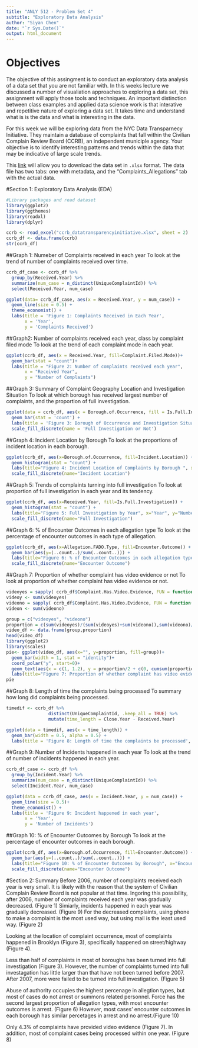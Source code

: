 ```yaml
---
title: "ANLY 512 - Problem Set 4"
subtitle: "Exploratory Data Analysis"
author: "Siyan Chen"
date: "`r Sys.Date()`"
output: html_document
---
```



# Objectives

The objective of this assingment is to conduct an exploratory data analysis of a data set that you are not familiar with.  In this weeks lecture we discussed a number of visualiation approaches to exploring a data set, this assignment will apply those tools and techniques.  An important distinction between class examples and applied data science work is that interative and repetitive nature of exploring a data set.  It takes time and understand what is is the data and what is interesting in the data. 

For this week we will be exploring data from the NYC Data Transparnecy Initiative.  They maintain a database of complaints that fall within the Civilian Complain Review Board (CCRB), an independent municiple agency.  Your objective is to identify interesting patterns and trends within the data that may be indicative of large scale trends.  

This [link](http://www1.nyc.gov/assets/ccrb/downloads/excel/ccrb_datatransparencyinitiative.xlsx) will allow you to download the data set in `.xlsx` format.  The data file has two tabs: one with metadata, and the "Complaints_Allegations" tab with the actual data.  

#Section 1: Exploratory Data Analysis (EDA)

```r
#Library packages and read dataset
library(ggplot2)
library(ggthemes)
library(readxl)
library(dplyr)

ccrb <- read_excel("ccrb_datatransparencyinitiative.xlsx", sheet = 2)
ccrb_df <- data.frame(ccrb)
str(ccrb_df)
```

##Graph 1: Numeber of Complaints received in each year 
To look at the trend of number of complaints received over time.
```r
ccrb_df_case <- ccrb_df %>%
  group_by(Received.Year) %>%
  summarize(num_case = n_distinct(UniqueComplaintId)) %>%
  select(Received.Year, num_case)

ggplot(data= ccrb_df_case, aes(x = Received.Year, y = num_case)) +
  geom_line(size = 0.5) +
  theme_economist() +
  labs(title = 'Figure 1: Complaints Received in Each Year',
       x = 'Year',
       y = 'Complaints Received')
```

##Graph2: Number of complaints received each year, class by complaint filed mode
To look at the trend of each complaint mode in each year.
```r
ggplot(ccrb_df, aes(x = Received.Year, fill=Complaint.Filed.Mode))+
  geom_bar(stat = "count")+
  labs(title = "Figure 2: Number of complaints received each year", 
       x = "Received Year", 
       y = "Number of Complaints")
```

##Graph 3: Summary of Complaint Geography Location and Investigation Situation
To look at which borough has received largest number of complaints, and the proportion of full investigation. 
```r
ggplot(data = ccrb_df, aes(x = Borough.of.Occurrence, fill = Is.Full.Investigation )) + 
  geom_bar(stat = 'count') + 
  labs(title = 'Figure 3: Borough of Occurrence and Investigation Situation for Complaints', x = 'Borough of Occurrence') +
  scale_fill_discrete(name = 'Full Investigation or Not') 
```

##Graph 4: Incident Location by Borough
To look at the proportions of incident location in each borough.  
```r
ggplot(ccrb_df, aes(x=Borough.of.Occurrence, fill=Incident.Location)) + 
  geom_histogram(stat = "count") + 
  labs(title="Figure 4: Incident Location of Complaints by Borough ", x="Borough", y="Number of Complaints") +
  scale_fill_discrete(name="Incident Location")
```

##Graph 5: Trends of complaints turning into full investigation
To look at proportion of full investigation in each year and its tendency. 
```r
ggplot(ccrb_df, aes(x=Received.Year, fill=Is.Full.Investigation)) + 
  geom_histogram(stat = "count") + 
  labs(title="Figure 5: Full Investigation by Year", x="Year", y="Number of Complaints") +
  scale_fill_discrete(name="Full Investigation")
```

##Graph 6: % of Encounter Outcomes in each allegation type
To look at the percentage of encounter outcomes in each type of allegation.
```r
ggplot(ccrb_df, aes(x=Allegation.FADO.Type, fill=Encounter.Outcome)) + 
  geom_bar(aes(y=(..count..)/sum(..count..))) + 
  labs(title="Figure 6: % of Encounter Outcomes in each allegation type", x="Allegation Type", y="Number of Complaints") +
  scale_fill_discrete(name="Encounter Outcome")
```

##Graph 7: Proportion of whether complaint has video evidence or not
To look at proportion of whether complaint has video evidence or not.
```r
videoyes = sapply( ccrb_df$Complaint.Has.Video.Evidence, FUN = function(x){length(x[x=="TRUE"])})
videoy <- sum(videoyes)
videono = sapply( ccrb_df$Complaint.Has.Video.Evidence, FUN = function(x){length(x[x=="FALSE"])})
videon <- sum(videono)

group = c("videoyes", "videono")
proportion = c(sum(videoyes)/(sum(videoyes)+sum(videono)),sum(videono)/(sum(videoyes)+sum(videono)))
video_df <- data.frame(group,proportion)
head(video_df)
library(ggplot2)
library(scales)
pie<- ggplot(video_df, aes(x="", y=proportion, fill=group))+
  geom_bar(width = 1, stat = "identity")+
  coord_polar("y", start=0)+
  geom_text(aes(x = c(1, 1.2), y = proportion/2 + c(0, cumsum(proportion)[-length(proportion)]), label = percent(proportion)), size = 5)+
  labs(title="Figure 7: Proportion of whether complaint has video evidence or not")
pie
```

##Graph 8: Length of time the complaints being processed
To summary how long did complaints being processed.
```r
timedif <- ccrb_df %>% 
                distinct(UniqueComplaintId, .keep_all = TRUE) %>%
                mutate(time_length = Close.Year - Received.Year)

ggplot(data = timedif, aes(x = time_length)) + 
  geom_bar(width = 0.5, alpha = 0.5) + 
  labs(title = 'Figure 8: Length of time the complaints be processed', x = 'Time Length (Years)')
```

##Graph 9: Number of Incidents happened in each year
To look at the trend of number of incidents happened in each year.
```r
ccrb_df_case <- ccrb_df %>% 
  group_by(Incident.Year) %>%
  summarize(num_case = n_distinct(UniqueComplaintId)) %>%
  select(Incident.Year, num_case)

ggplot(data = ccrb_df_case, aes(x = Incident.Year, y = num_case)) +
  geom_line(size = 0.5)+
  theme_economist() +
  labs(title = 'Figure 9: Incident happened in each year', 
       x = 'Year',
       y = 'Number of Incidents')
```

##Graph 10: % of Encounter Outcomes by Borough
To look at the percentage of encounter outcomes in each borough.
```r
ggplot(ccrb_df, aes(x=Borough.of.Occurrence, fill=Encounter.Outcome)) + 
  geom_bar(aes(y=(..count..)/sum(..count..))) + 
  labs(title="Figure 10: % of Encounter Outcomes by Borough", x="Encounter Outcome", y="Number of Complaints") +
  scale_fill_discrete(name="Encounter Outcome")
```


#Section 2: Summary
Before 2006, number of complaints received each year is very small. It is likely with the reason that the system of Civilian Complain Review Board is not popular at that time. Ingoring this possibility, after 2006, number of complaints received each year was gradually decreased. (Figure 1) Simiarly, incidents happened in each year was gradually decreased. (Figure 9) For the decreased complaints, using phone to make a complaint is the most used way, but using mail is the least used way. (Figure 2)

Looking at the location of complaint occurrence, most of complaints happened in Brooklyn (Figure 3), specifically happened on street/highway (Figure 4). 

Less than half of complaints in most of boroughs has been turned into full investigation (Figure 3). However, the number of complaints turned into full investagation has little larger than that have not been turned before 2007. After 2007, more were failed to be turned into full investigation. (Figure 5)

Abuse of authority occupies the highest percenage in allegtion types, but most of cases do not arrest or summons related personnel. Force has the second largest proportion of allegation types, with most encounter outcomes is arrest. (Figure 6) However, most cases' encounter outcomes in each borough has similar percetages in arrest and no arrest.(Figure 10)

Only 4.3% of complaints have provided video evidence (Figure 7). In addition, most of complaint cases being processed within one year. (Figure 8)







